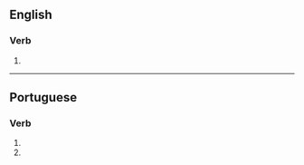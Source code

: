 ==English==

===Verb===
{{head|en|verb form}}

# {{en-third-person singular of|galvanize}}

----

==Portuguese==

===Verb===
{{head|pt|verb form}}

# {{inflection of|galvanizar||2|s|pres|subj|lang=pt}}
# {{inflection of|galvanizar||2|s|negative|impr|lang=pt}}